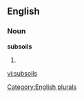 
==English==

===Noun===
'''subsoils'''

# {{plural of|[[subsoil]]}}

[[Category:English plurals]]

[[vi:subsoils]]
